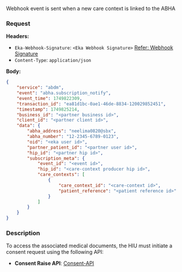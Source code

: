 Webhook event is sent when a new care context is linked to the ABHA

### Request
**Headers:**

- `Eka-Webhook-Signature`: `<Eka Webhook Signature>`  [Refer: Webhook Signature](/api-reference/connect/webhooks/webhook-signature)
- `Content-Type`: `application/json`

**Body:**

```json
{
    "service": "abdm",
    "event": "abha.subscription_notify",
    "event_time": 1749822309,
    "transaction_id": "ea81d1bc-0ae1-46de-8834-120029852451",
    "timestamp": 1749825214,
    "business_id": "<partner business id>",
    "client_id": "<partner client id>",
    "data": {
        "abha_address": "neelima0820@sbx",
        "abha_number": "12-2345-6789-0123",
        "oid": "<eka user id>",
        "partner_patient_id": "<partner user id>",
        "hip_id": "<partner hip id>",
        "subscription_meta": {
            "event_id": "<event id>",
            "hip_id": "<care-context producer hip id>",
            "care_contexts": [
                {
                    "care_context_id": "<care-context id>",
                    "patient_reference": "<patient reference id>"
                }
            ]
        }
    }
}

```
### Description
To access the associated medical documents, the HIU must initiate a consent request using the following API:

- **Consent Raise API**: [Consent-API](/api-reference/user-app/abdm-connect/consents/consent-create)




